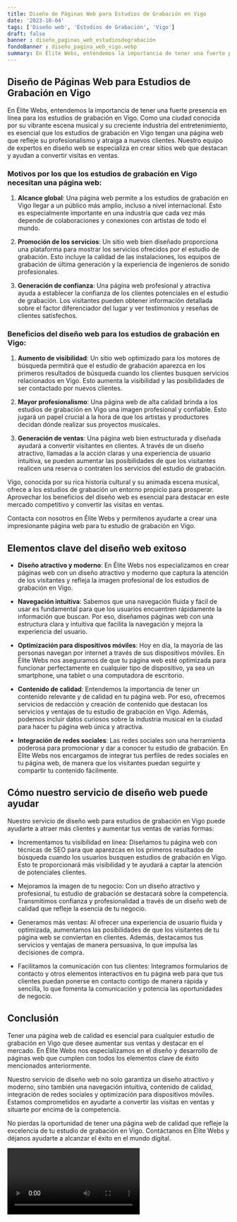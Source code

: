 ```yaml
---
title: Diseño de Páginas Web para Estudios de Grabación en Vigo
date: '2023-10-04'
tags: ['Diseño web', 'Estudios de Grabación', 'Vigo']
draft: false
banner : diseño_paginas_web_estudiosdegrabación
fondoBanner : diseño_pagina_web_vigo.webp
summary: En Élite Webs, entendemos la importancia de tener una fuerte presencia en línea para los estudios de grabación en Vigo. Como una ciudad conocida por su vibrante escena musical y su creciente industria del entretenimiento, es esencial que los estudios de grabación en Vigo tengan una página web que refleje su profesionalismo y atraiga a nuevos clientes. Nuestro equipo de expertos en diseño web se especializa en crear sitios web que destacan y ayudan a convertir visitas en ventas.
---
```


## Diseño de Páginas Web para Estudios de Grabación en Vigo

En Élite Webs, entendemos la importancia de tener una fuerte presencia en línea para los estudios de grabación en Vigo. Como una ciudad conocida por su vibrante escena musical y su creciente industria del entretenimiento, es esencial que los estudios de grabación en Vigo tengan una página web que refleje su profesionalismo y atraiga a nuevos clientes. Nuestro equipo de expertos en diseño web se especializa en crear sitios web que destacan y ayudan a convertir visitas en ventas.

### Motivos por los que los estudios de grabación en Vigo necesitan una página web:

1. **Alcance global**: Una página web permite a los estudios de grabación en Vigo llegar a un público más amplio, incluso a nivel internacional. Esto es especialmente importante en una industria que cada vez más depende de colaboraciones y conexiones con artistas de todo el mundo.

2. **Promoción de los servicios**: Un sitio web bien diseñado proporciona una plataforma para mostrar los servicios ofrecidos por el estudio de grabación. Esto incluye la calidad de las instalaciones, los equipos de grabación de última generación y la experiencia de ingenieros de sonido profesionales. 

3. **Generación de confianza**: Una página web profesional y atractiva ayuda a establecer la confianza de los clientes potenciales en el estudio de grabación. Los visitantes pueden obtener información detallada sobre el factor diferenciador del lugar y ver testimonios y reseñas de clientes satisfechos.

### Beneficios del diseño web para los estudios de grabación en Vigo:

1. **Aumento de visibilidad**: Un sitio web optimizado para los motores de búsqueda permitirá que el estudio de grabación aparezca en los primeros resultados de búsqueda cuando los clientes busquen servicios relacionados en Vigo. Esto aumenta la visibilidad y las posibilidades de ser contactado por nuevos clientes.

2. **Mayor profesionalismo**: Una página web de alta calidad brinda a los estudios de grabación en Vigo una imagen profesional y confiable. Esto jugará un papel crucial a la hora de que los artistas y productores decidan dónde realizar sus proyectos musicales.

3. **Generación de ventas**: Una página web bien estructurada y diseñada ayudará a convertir visitantes en clientes. A través de un diseño atractivo, llamadas a la acción claras y una experiencia de usuario intuitiva, se pueden aumentar las posibilidades de que los visitantes realicen una reserva o contraten los servicios del estudio de grabación.

Vigo, conocida por su rica historia cultural y su animada escena musical, ofrece a los estudios de grabación un entorno propicio para prosperar. Aprovechar los beneficios del diseño web es esencial para destacar en este mercado competitivo y convertir las visitas en ventas.

Contacta con nosotros en Élite Webs y permítenos ayudarte a crear una impresionante página web para tu estudio de grabación en Vigo.

<GifSeo />

<Cta />

## Elementos clave del diseño web exitoso

- **Diseño atractivo y moderno**: En Élite Webs nos especializamos en crear páginas web con un diseño atractivo y moderno que captura la atención de los visitantes y refleja la imagen profesional de los estudios de grabación en Vigo.

- **Navegación intuitiva**: Sabemos que una navegación fluida y fácil de usar es fundamental para que los usuarios encuentren rápidamente la información que buscan. Por eso, diseñamos páginas web con una estructura clara y intuitiva que facilita la navegación y mejora la experiencia del usuario.

- **Optimización para dispositivos móviles**: Hoy en día, la mayoría de las personas navegan por internet a través de sus dispositivos móviles. En Élite Webs nos aseguramos de que tu página web esté optimizada para funcionar perfectamente en cualquier tipo de dispositivo, ya sea un smartphone, una tablet o una computadora de escritorio.

- **Contenido de calidad**: Entendemos la importancia de tener un contenido relevante y de calidad en tu página web. Por eso, ofrecemos servicios de redacción y creación de contenido que destacan los servicios y ventajas de tu estudio de grabación en Vigo. Además, podemos incluir datos curiosos sobre la industria musical en la ciudad para hacer tu página web única y atractiva.

- **Integración de redes sociales**: Las redes sociales son una herramienta poderosa para promocionar y dar a conocer tu estudio de grabación. En Élite Webs nos encargamos de integrar tus perfiles de redes sociales en tu página web, de manera que los visitantes puedan seguirte y compartir tu contenido fácilmente.

## Cómo nuestro servicio de diseño web puede ayudar

Nuestro servicio de diseño web para estudios de grabación en Vigo puede ayudarte a atraer más clientes y aumentar tus ventas de varias formas:

- Incrementamos tu visibilidad en línea: Diseñamos tu página web con técnicas de SEO para que aparezcas en los primeros resultados de búsqueda cuando los usuarios busquen estudios de grabación en Vigo. Esto te proporcionará más visibilidad y te ayudará a captar la atención de potenciales clientes.

- Mejoramos la imagen de tu negocio: Con un diseño atractivo y profesional, tu estudio de grabación se destacará sobre la competencia. Transmitimos confianza y profesionalidad a través de un diseño web de calidad que refleje la esencia de tu negocio.

- Generamos más ventas: Al ofrecer una experiencia de usuario fluida y optimizada, aumentamos las posibilidades de que los visitantes de tu página web se conviertan en clientes. Además, destacamos tus servicios y ventajas de manera persuasiva, lo que impulsa las decisiones de compra.

- Facilitamos la comunicación con tus clientes: Integramos formularios de contacto y otros elementos interactivos en tu página web para que tus clientes puedan ponerse en contacto contigo de manera rápida y sencilla, lo que fomenta la comunicación y potencia las oportunidades de negocio.

## Conclusión

Tener una página web de calidad es esencial para cualquier estudio de grabación en Vigo que desee aumentar sus ventas y destacar en el mercado. En Élite Webs nos especializamos en el diseño y desarrollo de páginas web que cumplen con todos los elementos clave de éxito mencionados anteriormente. 

Nuestro servicio de diseño web no solo garantiza un diseño atractivo y moderno, sino también una navegación intuitiva, contenido de calidad, integración de redes sociales y optimización para dispositivos móviles. Estamos comprometidos en ayudarte a convertir las visitas en ventas y situarte por encima de la competencia.

No pierdas la oportunidad de tener una página web de calidad que refleje la excelencia de tu estudio de grabación en Vigo. Contáctanos en Élite Webs y déjanos ayudarte a alcanzar el éxito en el mundo digital.

<Video />

<CtaBot job='Estudios de Grabación' city='Vigo'/>

<Gmaps query='Vigo+españa+maps' />